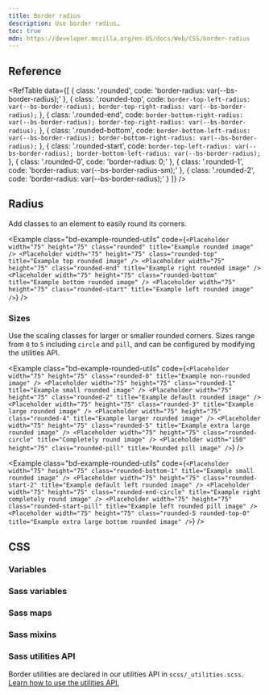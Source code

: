 ```yaml
---
title: Border radius
description: Use border radius…
toc: true
mdn: https://developer.mozilla.org/en-US/docs/Web/CSS/border-radius
---
```



## Reference

<RefTable data={[
  {
    class: '.rounded',
    code: 'border-radius: var(--bs-border-radius);'
  },
  {
    class: '.rounded-top',
    code: `border-top-left-radius: var(--bs-border-radius);
border-top-right-radius: var(--bs-border-radius);`
  },
  {
    class: '.rounded-end',
    code: `border-bottom-right-radius: var(--bs-border-radius);
border-top-right-radius: var(--bs-border-radius);`
  },
  {
    class: '.rounded-bottom',
    code: `border-bottom-left-radius: var(--bs-border-radius);
border-bottom-right-radius: var(--bs-border-radius);`
  },
  {
    class: '.rounded-start',
    code: `border-top-left-radius: var(--bs-border-radius);
border-bottom-left-radius: var(--bs-border-radius);`
  },
  {
    class: '.rounded-0',
    code: 'border-radius: 0;'
  },
  {
    class: '.rounded-1',
    code: 'border-radius: var(--bs-border-radius-sm);'
  },
  {
    class: '.rounded-2',
    code: 'border-radius: var(--bs-border-radius);'
  }
]} />

## Radius

Add classes to an element to easily round its corners.

<Example class="bd-example-rounded-utils" code={`<Placeholder width="75" height="75" class="rounded" title="Example rounded image" />
<Placeholder width="75" height="75" class="rounded-top" title="Example top rounded image" />
<Placeholder width="75" height="75" class="rounded-end" title="Example right rounded image" />
<Placeholder width="75" height="75" class="rounded-bottom" title="Example bottom rounded image" />
<Placeholder width="75" height="75" class="rounded-start" title="Example left rounded image" />`} />

### Sizes

Use the scaling classes for larger or smaller rounded corners. Sizes range from `0` to `5` including `circle` and `pill`, and can be configured by modifying the utilities API.

<Example class="bd-example-rounded-utils" code={`<Placeholder width="75" height="75" class="rounded-0" title="Example non-rounded image" />
<Placeholder width="75" height="75" class="rounded-1" title="Example small rounded image" />
<Placeholder width="75" height="75" class="rounded-2" title="Example default rounded image" />
<Placeholder width="75" height="75" class="rounded-3" title="Example large rounded image" />
<Placeholder width="75" height="75" class="rounded-4" title="Example larger rounded image" />
<Placeholder width="75" height="75" class="rounded-5" title="Example extra large rounded image" />
<Placeholder width="75" height="75" class="rounded-circle" title="Completely round image" />
<Placeholder width="150" height="75" class="rounded-pill" title="Rounded pill image" />`} />

<Example class="bd-example-rounded-utils" code={`<Placeholder width="75" height="75" class="rounded-bottom-1" title="Example small rounded image" />
<Placeholder width="75" height="75" class="rounded-start-2" title="Example default left rounded image" />
<Placeholder width="75" height="75" class="rounded-end-circle" title="Example right completely round image" />
<Placeholder width="75" height="75" class="rounded-start-pill" title="Example left rounded pill image" />
<Placeholder width="75" height="75" class="rounded-5 rounded-top-0" title="Example extra large bottom rounded image" />`} />

## CSS

### Variables

<AddedIn version="5.2.0" />

<ScssDocs name="root-border-var" file="scss/_root.scss" />

### Sass variables

<ScssDocs name="border-radius-variables" file="scss/_variables.scss" />

### Sass maps

### Sass mixins

<ScssDocs name="border-radius-mixins" file="scss/mixins/_border-radius.scss" />

### Sass utilities API

Border utilities are declared in our utilities API in `scss/_utilities.scss`. [Learn how to use the utilities API.]([[docsref:/utilities/api#using-the-api]])

<ScssDocs name="utils-border-radius" file="scss/_utilities.scss" />
